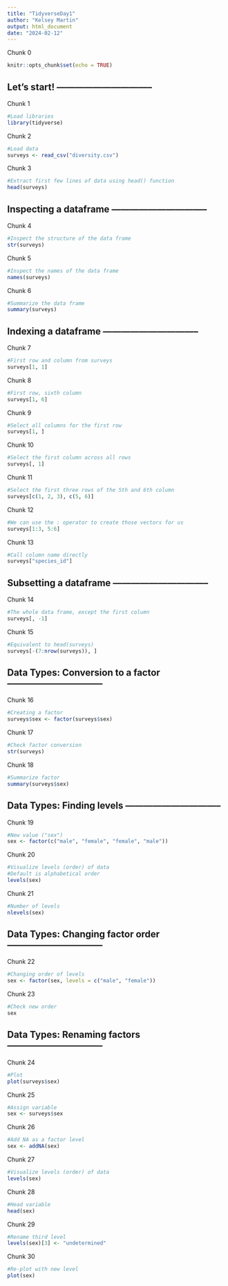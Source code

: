 ```yaml
---
title: "TidyverseDay1"
author: "Kelsey Martin"
output: html_document
date: "2024-02-12"
---
```


Chunk 0

```r
knitr::opts_chunk$set(echo = TRUE)
```

## Let's start! --------------------------------

Chunk 1

```r
#Load libraries
library(tidyverse)
```

Chunk 2

```r
#Load data
surveys <- read_csv("diversity.csv")
```

Chunk 3

```r
#Extract first few lines of data using head() function
head(surveys)
```

## Inspecting a dataframe --------------------------------

Chunk 4

```r
#Inspect the structure of the data frame
str(surveys)
```

Chunk 5

```r
#Inspect the names of the data frame
names(surveys)
```

Chunk 6

```r
#Summarize the data frame
summary(surveys)
```

## Indexing a dataframe --------------------------------

Chunk 7

```r
#First row and column from surveys
surveys[1, 1] 
```

Chunk 8

```r
#First row, sixth column
surveys[1, 6]
```

Chunk 9

```r
#Select all columns for the first row
surveys[1, ] 
```

Chunk 10

```r
#Select the first column across all rows
surveys[, 1]
```

Chunk 11

```r
#Select the first three rows of the 5th and 6th column
surveys[c(1, 2, 3), c(5, 6)] 
```

Chunk 12

```r
#We can use the : operator to create those vectors for us
surveys[1:3, 5:6] 
```

Chunk 13

```r
#Call column name directly
surveys["species_id"] 
```

## Subsetting a dataframe --------------------------------

Chunk 14

```r
#The whole data frame, except the first column
surveys[, -1]    
```

Chunk 15

```r
#Equivalent to head(surveys)
surveys[-(7:nrow(surveys)), ] 
```

## Data Types: Conversion to a factor --------------------------------

Chunk 16

```r
#Creating a factor
surveys$sex <- factor(surveys$sex)

```

Chunk 17

```r
#Check factor conversion
str(surveys)
```

Chunk 18

```r
#Summarize factor
summary(surveys$sex)
```

## Data Types: Finding levels --------------------------------

Chunk 19

```r
#New value ("sex")
sex <- factor(c("male", "female", "female", "male"))
```

Chunk 20

```r
#Visualize levels (order) of data
#Default is alphabetical order
levels(sex)
```

Chunk 21

```r
#Number of levels
nlevels(sex)
```

## Data Types: Changing factor order --------------------------------

Chunk 22

```r
#Changing order of levels
sex <- factor(sex, levels = c("male", "female"))
```

Chunk 23

```r
#Check new order
sex
```

## Data Types: Renaming factors --------------------------------

Chunk 24

```r
#Plot
plot(surveys$sex)
```

Chunk 25

```r
#Assign variable
sex <- surveys$sex
```

Chunk 26

```r
#Add NA as a factor level
sex <- addNA(sex)
```

Chunk 27

```r
#Visualize levels (order) of data
levels(sex)
```

Chunk 28

```r
#Head variable
head(sex)
```

Chunk 29

```r
#Rename third level
levels(sex)[3] <- "undetermined"
```

Chunk 30

```r
#Re-plot with new level
plot(sex)
```
